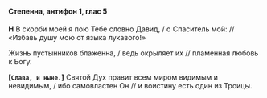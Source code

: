 #### Степенна, антифон 1, глас 5

**Н** В скорби моей я пою Тебе словно Давид, / о Спаситель мой: // «Избавь душу мою от языка лукавого!»

Жизнь пустынников блаженна, / ведь окрыляет их // пламенная любовь к Богу.

**[`Слава, и ныне.`]** Святой Дух правит всем миром видимым и невидимым, / ибо самовластен Он // и воистину есть один из Троицы.
